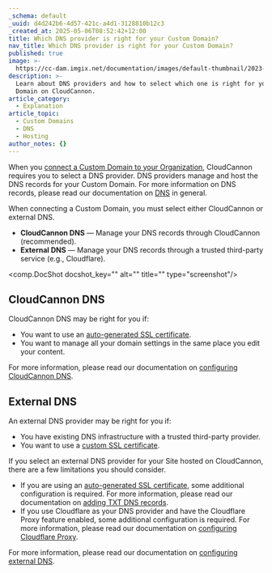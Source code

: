 ```yaml
---
_schema: default
_uuid: d4d242b6-4d57-421c-a4d1-3128810b12c3
_created_at: 2025-05-06T08:52:42+12:00
title: Which DNS provider is right for your Custom Domain?
nav_title: Which DNS provider is right for your Custom Domain?
published: true
image: >-
  https://cc-dam.imgix.net/documentation/images/default-thumbnail/2023-Q4/CloudCannon-Documentation-Thumbnail.png
description: >-
  Learn about DNS providers and how to select which one is right for your Custom
  Domain on CloudCannon.
article_category:
  - Explanation
article_topic:
  - Custom Domains
  - DNS
  - Hosting
author_notes: {}
---
```

When you [connect a Custom Domain to your Organization](/documentation/articles/connect-a-custom-domain-to-your-organization/), CloudCannon requires you to select a DNS provider. DNS providers manage and host the DNS records for your Custom Domain. For more information on DNS records, please read our documentation on [DNS](/documentation/articles/what-is-dns/) in general.

When connecting a Custom Domain, you must select either CloudCannon or external DNS.

* **CloudCannon DNS** — Manage your DNS records through CloudCannon (recommended).
* **External DNS** — Manage your DNS records through a trusted third-party service (e.g., Cloudflare).

<comp.DocShot docshot_key="" alt="" title="" type="screenshot"/>

## CloudCannon DNS

CloudCannon DNS may be right for you if:

* You want to use an [auto-generated SSL certificate](/documentation/articles/add-an-auto-generated-ssl-certificate/).
* You want to manage all your domain settings in the same place you edit your content.

For more information, please read our documentation on [configuring CloudCannon DNS](/documentation/articles/configure-cloudcannon-dns/).

## External DNS

An external DNS provider may be right for you if:

* You have existing DNS infrastructure with a trusted third-party provider.
* You want to use a [custom SSL certificate](/documentation/articles/add-a-custom-ssl-certificate/).

If you select an external DNS provider for your Site hosted on CloudCannon, there are a few limitations you should consider.

* If you are using an [auto-generated SSL certificate](/documentation/articles/add-an-auto-generated-ssl-certificate/), some additional configuration is required. For more information, please read our documentation on [adding TXT DNS records](/documentation/articles/add-an-auto-generated-ssl-certificate/#add-txt-dns-records).
* If you use Cloudflare as your DNS provider and have the Cloudflare Proxy feature enabled, some additional configuration is required. For more information, please read our documentation on [configuring Cloudflare Proxy](/documentation/articles/configure-external-dns/#configure-cloudflare-proxy).

For more information, please read our documentation on [configuring external DNS](/documentation/articles/configure-external-dns/).